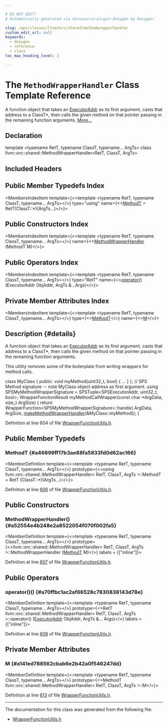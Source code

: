 ```yaml
---

# DO NOT EDIT!
# Automatically generated via docusaurus-plugin-doxygen by Doxygen.

slug: /api/classes/llvm/orc/shared/methodwrapperhandler
custom_edit_url: null
keywords:
  - doxygen
  - reference
  - class
toc_max_heading_level: 3

---
```





# The `MethodWrapperHandler` Class Template Reference

<DoxygenPage pluginConfig={pluginConfig}>

A function object that takes an <a href="/docs/api/classes/llvm/orc/executoraddr">ExecutorAddr</a> as its first argument, casts that address to a ClassT&#42;, then calls the given method on that pointer passing in the remaining function arguments. <a href="#details">More...</a>

## Declaration

<CodeBlock>template &lt;typename RetT, typename ClassT, typename... ArgTs&gt;
class llvm::orc::shared::MethodWrapperHandler&lt;RetT, ClassT, ArgTs&gt;</CodeBlock>

## Included Headers

<IncludesList>
<IncludesListItem
  filePath="llvm/ExecutionEngine/Orc/Shared/WrapperFunctionUtils.h"
  permalink="/docs/api/files/include/include/llvm/include/llvm/executionengine/include/llvm/executionengine/orc/include/llvm/executionengine/orc/shared/wrapperfunctionutils-h"
  isLocal="true" />
</IncludesList>

## Public Member Typedefs Index

<MembersIndex>

<MembersIndexItem
  template={<>template &lt;typename RetT, typename ClassT, typename... ArgTs&gt;</>}
  type="using"
  name={<><a href="#a46899ff17b3ae88fa5833fd0d62ac166">MethodT</a> = RetT(ClassT::&#42;)(ArgTs...)</>}>
</MembersIndexItem>

</MembersIndex>

## Public Constructors Index

<MembersIndex>

<MembersIndexItem
  template={<>template &lt;typename RetT, typename ClassT, typename... ArgTs&gt;</>}
  name={<><a href="#a52554e4b248e2a8522054f070f002fa5">MethodWrapperHandler</a> (MethodT M)</>}>
</MembersIndexItem>

</MembersIndex>

## Public Operators Index

<MembersIndex>

<MembersIndexItem
  template={<>template &lt;typename RetT, typename ClassT, typename... ArgTs&gt;</>}
  type="RetT"
  name={<><a href="#a70ffbc1ac2af66528c7830838143d78e">operator()</a> (ExecutorAddr ObjAddr, ArgTs &amp;...Args)</>}>
</MembersIndexItem>

</MembersIndex>

## Private Member Attributes Index

<MembersIndex>

<MembersIndexItem
  template={<>template &lt;typename RetT, typename ClassT, typename... ArgTs&gt;</>}
  type={<><a href="#a46899ff17b3ae88fa5833fd0d62ac166">MethodT</a></>}
  name={<><a href="#a141ed788562cbab6e2b42a0f546247dd">M</a></>}>
</MembersIndexItem>

</MembersIndex>

## Description {#details}

A function object that takes an <a href="/docs/api/classes/llvm/orc/executoraddr">ExecutorAddr</a> as its first argument, casts that address to a ClassT&#42;, then calls the given method on that pointer passing in the remaining function arguments.

This utility removes some of the boilerplate from writing wrappers for method calls.


<ProgramListing extension="cpp">

<CodeLine><Highlight kind="keyword">class </Highlight><Highlight kind="normal">MyClass &#123;</Highlight></CodeLine>
<CodeLine><Highlight kind="normal"></Highlight><Highlight kind="keyword">public</Highlight><Highlight kind="normal">:</Highlight></CodeLine>
<CodeLine><Highlight kind="normal">  </Highlight><Highlight kind="keywordtype">void</Highlight><Highlight kind="normal"> myMethod(uint32&#95;t, </Highlight><Highlight kind="keywordtype">bool</Highlight><Highlight kind="normal">) &#123; ... &#125;</Highlight></CodeLine>
<CodeLine><Highlight kind="normal">&#125;;</Highlight></CodeLine>
<CodeLine><Highlight kind="normal"></Highlight></CodeLine>
<CodeLine><Highlight kind="normal"></Highlight><Highlight kind="comment">// SPS Method signature -- note MyClass object address as first argument.</Highlight><Highlight kind="normal"></Highlight></CodeLine>
<CodeLine><Highlight kind="normal"></Highlight><Highlight kind="keyword">using </Highlight><Highlight kind="normal">SPSMyMethodWrapperSignature =</Highlight></CodeLine>
<CodeLine><Highlight kind="normal">  SPSTuple&lt;SPSExecutorAddr, uint32&#95;t, bool&gt;;</Highlight></CodeLine>
<CodeLine><Highlight kind="normal"></Highlight></CodeLine>
<CodeLine><Highlight kind="normal">WrapperFunctionResult</Highlight></CodeLine>
<CodeLine><Highlight kind="normal">myMethodCallWrapper(</Highlight><Highlight kind="keyword">const</Highlight><Highlight kind="normal"> </Highlight><Highlight kind="keywordtype">char</Highlight><Highlight kind="normal"> &#42;ArgData, </Highlight><Highlight kind="keywordtype">size&#95;t</Highlight><Highlight kind="normal"> ArgSize) &#123;</Highlight></CodeLine>
<CodeLine><Highlight kind="normal">  </Highlight><Highlight kind="keywordflow">return</Highlight><Highlight kind="normal"> WrapperFunction&lt;SPSMyMethodWrapperSignature&gt;::handle(</Highlight></CodeLine>
<CodeLine><Highlight kind="normal">     ArgData, ArgSize, <a href="/docs/api/namespaces/llvm/orc/shared/#a22daede26acd2cbd316d09f0c21e12dd">makeMethodWrapperHandler</a>(&amp;MyClass::myMethod));</Highlight></CodeLine>
<CodeLine><Highlight kind="normal">&#125;</Highlight></CodeLine>

</ProgramListing>

Definition at line 604 of file <a href="/docs/api/files/include/include/llvm/include/llvm/executionengine/include/llvm/executionengine/orc/include/llvm/executionengine/orc/shared/wrapperfunctionutils-h">WrapperFunctionUtils.h</a>.

<SectionDefinition>

## Public Member Typedefs

### MethodT {#a46899ff17b3ae88fa5833fd0d62ac166}

<MemberDefinition
  template={<>template &lt;typename RetT, typename ClassT, typename... ArgTs&gt;</>}
  prototype={<>using llvm::orc::shared::MethodWrapperHandler&lt; RetT, ClassT, ArgTs &gt;::MethodT =  RetT (ClassT::&#42;)(ArgTs...)</>}>

Definition at line <a href="/docs/api/files/include/include/llvm/include/llvm/executionengine/include/llvm/executionengine/orc/include/llvm/executionengine/orc/shared/wrapperfunctionutils-h/#l00606">606</a> of file <a href="/docs/api/files/include/include/llvm/include/llvm/executionengine/include/llvm/executionengine/orc/include/llvm/executionengine/orc/shared/wrapperfunctionutils-h">WrapperFunctionUtils.h</a>.
</MemberDefinition>

</SectionDefinition>

<SectionDefinition>

## Public Constructors

### MethodWrapperHandler() {#a52554e4b248e2a8522054f070f002fa5}

<MemberDefinition
  template={<>template &lt;typename RetT, typename ClassT, typename... ArgTs&gt;</>}
  prototype={<>llvm::orc::shared::MethodWrapperHandler&lt; RetT, ClassT, ArgTs &gt;::MethodWrapperHandler (<a href="#a46899ff17b3ae88fa5833fd0d62ac166">MethodT</a> M)</>}
  labels = {["inline"]}>

Definition at line <a href="/docs/api/files/include/include/llvm/include/llvm/executionengine/include/llvm/executionengine/orc/include/llvm/executionengine/orc/shared/wrapperfunctionutils-h/#l00607">607</a> of file <a href="/docs/api/files/include/include/llvm/include/llvm/executionengine/include/llvm/executionengine/orc/include/llvm/executionengine/orc/shared/wrapperfunctionutils-h">WrapperFunctionUtils.h</a>.
</MemberDefinition>

</SectionDefinition>

<SectionDefinition>

## Public Operators

### operator()() {#a70ffbc1ac2af66528c7830838143d78e}

<MemberDefinition
  template={<>template &lt;typename RetT, typename ClassT, typename... ArgTs&gt;</>}
  prototype={<>RetT llvm::orc::shared::MethodWrapperHandler&lt; RetT, ClassT, ArgTs &gt;::operator() (<a href="/docs/api/classes/llvm/orc/executoraddr">ExecutorAddr</a> ObjAddr, ArgTs &amp;... Args)</>}
  labels = {["inline"]}>

Definition at line <a href="/docs/api/files/include/include/llvm/include/llvm/executionengine/include/llvm/executionengine/orc/include/llvm/executionengine/orc/shared/wrapperfunctionutils-h/#l00608">608</a> of file <a href="/docs/api/files/include/include/llvm/include/llvm/executionengine/include/llvm/executionengine/orc/include/llvm/executionengine/orc/shared/wrapperfunctionutils-h">WrapperFunctionUtils.h</a>.
</MemberDefinition>

</SectionDefinition>

<SectionDefinition>

## Private Member Attributes

### M {#a141ed788562cbab6e2b42a0f546247dd}

<MemberDefinition
  template={<>template &lt;typename RetT, typename ClassT, typename... ArgTs&gt;</>}
  prototype={<>MethodT llvm::orc::shared::MethodWrapperHandler&lt; RetT, ClassT, ArgTs &gt;::M</>}>

Definition at line <a href="/docs/api/files/include/include/llvm/include/llvm/executionengine/include/llvm/executionengine/orc/include/llvm/executionengine/orc/shared/wrapperfunctionutils-h/#l00613">613</a> of file <a href="/docs/api/files/include/include/llvm/include/llvm/executionengine/include/llvm/executionengine/orc/include/llvm/executionengine/orc/shared/wrapperfunctionutils-h">WrapperFunctionUtils.h</a>.
</MemberDefinition>

</SectionDefinition>

<hr/>

The documentation for this class was generated from the following file:

<ul>
<li><a href="/docs/api/files/include/include/llvm/include/llvm/executionengine/include/llvm/executionengine/orc/include/llvm/executionengine/orc/shared/wrapperfunctionutils-h">WrapperFunctionUtils.h</a></li>
</ul>

</DoxygenPage>
